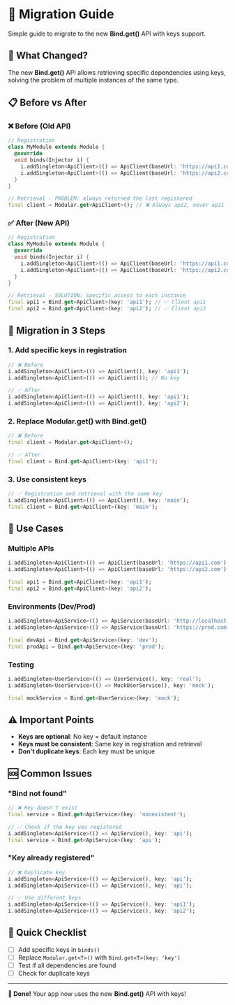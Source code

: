 # 🔄 Migration Guide

Simple guide to migrate to the new **Bind.get()** API with keys support.

## 🎯 What Changed?

The new **Bind.get()** API allows retrieving specific dependencies using keys, solving the problem of multiple instances of the same type.

## 📋 Before vs After

### ❌ Before (Old API)

```dart
// Registration
class MyModule extends Module {
  @override
  void binds(Injector i) {
    i.addSingleton<ApiClient>(() => ApiClient(baseUrl: 'https://api1.com'), key: 'api1');
    i.addSingleton<ApiClient>(() => ApiClient(baseUrl: 'https://api2.com')); // No key
  }
}

// Retrieval - PROBLEM: always returned the last registered
final client = Modular.get<ApiClient>(); // ❌ Always api2, never api1
```

### ✅ After (New API)

```dart
// Registration
class MyModule extends Module {
  @override
  void binds(Injector i) {
    i.addSingleton<ApiClient>(() => ApiClient(baseUrl: 'https://api1.com'), key: 'api1');
    i.addSingleton<ApiClient>(() => ApiClient(baseUrl: 'https://api2.com'), key: 'api2');
  }
}

// Retrieval - SOLUTION: specific access to each instance
final api1 = Bind.get<ApiClient>(key: 'api1'); // ✅ Client api1
final api2 = Bind.get<ApiClient>(key: 'api2'); // ✅ Client api2
```

## 🚀 Migration in 3 Steps

### 1. Add specific keys in registration

```dart
// ❌ Before
i.addSingleton<ApiClient>(() => ApiClient(), key: 'api1');
i.addSingleton<ApiClient>(() => ApiClient()); // No key

// ✅ After
i.addSingleton<ApiClient>(() => ApiClient(), key: 'api1');
i.addSingleton<ApiClient>(() => ApiClient(), key: 'api2');
```

### 2. Replace Modular.get() with Bind.get()

```dart
// ❌ Before
final client = Modular.get<ApiClient>();

// ✅ After
final client = Bind.get<ApiClient>(key: 'api1');
```

### 3. Use consistent keys

```dart
// ✅ Registration and retrieval with the same key
i.addSingleton<ApiClient>(() => ApiClient(), key: 'main');
final client = Bind.get<ApiClient>(key: 'main');
```

## 🔑 Use Cases

### Multiple APIs
```dart
i.addSingleton<ApiClient>(() => ApiClient(baseUrl: 'https://api1.com'), key: 'api1');
i.addSingleton<ApiClient>(() => ApiClient(baseUrl: 'https://api2.com'), key: 'api2');

final api1 = Bind.get<ApiClient>(key: 'api1');
final api2 = Bind.get<ApiClient>(key: 'api2');
```

### Environments (Dev/Prod)
```dart
i.addSingleton<ApiService>(() => ApiService(baseUrl: 'http://localhost'), key: 'dev');
i.addSingleton<ApiService>(() => ApiService(baseUrl: 'https://prod.com'), key: 'prod');

final devApi = Bind.get<ApiService>(key: 'dev');
final prodApi = Bind.get<ApiService>(key: 'prod');
```

### Testing
```dart
i.addSingleton<UserService>(() => UserService(), key: 'real');
i.addSingleton<UserService>(() => MockUserService(), key: 'mock');

final mockService = Bind.get<UserService>(key: 'mock');
```

## ⚠️ Important Points

- **Keys are optional**: No key = default instance
- **Keys must be consistent**: Same key in registration and retrieval
- **Don't duplicate keys**: Each key must be unique

## 🆘 Common Issues

### "Bind not found"
```dart
// ❌ Key doesn't exist
final service = Bind.get<ApiService>(key: 'nonexistent');

// ✅ Check if the key was registered
i.addSingleton<ApiService>(() => ApiService(), key: 'api');
final service = Bind.get<ApiService>(key: 'api');
```

### "Key already registered"
```dart
// ❌ Duplicate key
i.addSingleton<ApiService>(() => ApiService(), key: 'api');
i.addSingleton<ApiService>(() => ApiService(), key: 'api');

// ✅ Use different keys
i.addSingleton<ApiService>(() => ApiService(), key: 'api1');
i.addSingleton<ApiService>(() => ApiService(), key: 'api2');
```

## 🔧 Quick Checklist

- [ ] Add specific keys in `binds()`
- [ ] Replace `Modular.get<T>()` with `Bind.get<T>(key: 'key')`
- [ ] Test if all dependencies are found
- [ ] Check for duplicate keys

---

**🎉 Done!** Your app now uses the new **Bind.get()** API with keys!
